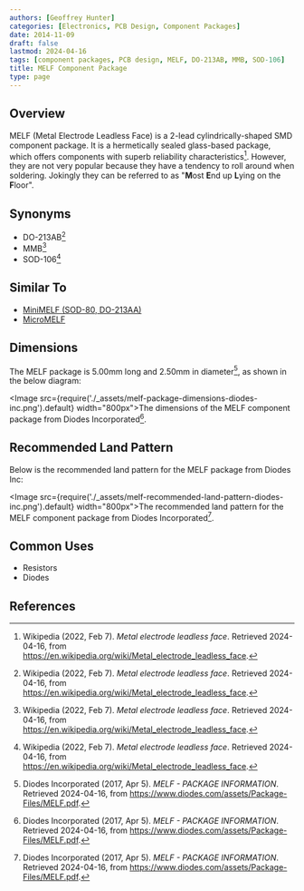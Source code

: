 ```yaml
---
authors: [Geoffrey Hunter]
categories: [Electronics, PCB Design, Component Packages]
date: 2014-11-09
draft: false
lastmod: 2024-04-16
tags: [component packages, PCB design, MELF, DO-213AB, MMB, SOD-106]
title: MELF Component Package
type: page
---
```


## Overview

MELF (Metal Electrode Leadless Face) is a 2-lead cylindrically-shaped SMD component package. It is a hermetically sealed glass-based package, which offers components with superb reliability characteristics[^wikipedia-melf]. However, they are not very popular because they have a tendency to roll around when soldering. Jokingly they can be referred to as "**M**ost **E**nd up **L**ying on the **F**loor".

## Synonyms

* DO-213AB[^wikipedia-melf]
* MMB[^wikipedia-melf]
* SOD-106[^wikipedia-melf]

## Similar To

* [MiniMELF (SOD-80, DO-213AA)](/pcb-design/component-packages/minimelf-component-package/)
* [MicroMELF](/pcb-design/component-packages/micromelf-component-package/)

## Dimensions

The MELF package is 5.00mm long and 2.50mm in diameter[^diodes-inc-melf], as shown in the below diagram:

<Image src={require('./_assets/melf-package-dimensions-diodes-inc.png').default} width="800px">The dimensions of the MELF component package from Diodes Incorporated[^diodes-inc-melf].</Image>

## Recommended Land Pattern

Below is the recommended land pattern for the MELF package from Diodes Inc:

<Image src={require('./_assets/melf-recommended-land-pattern-diodes-inc.png').default} width="800px">The recommended land pattern for the MELF component package from Diodes Incorporated[^diodes-inc-melf].</Image>

## Common Uses

* Resistors
* Diodes

## References

[^wikipedia-melf]: Wikipedia (2022, Feb 7). _Metal electrode leadless face_. Retrieved 2024-04-16, from https://en.wikipedia.org/wiki/Metal_electrode_leadless_face.
[^diodes-inc-melf]: Diodes Incorporated (2017, Apr 5). _MELF - PACKAGE INFORMATION_. Retrieved 2024-04-16, from https://www.diodes.com/assets/Package-Files/MELF.pdf.
